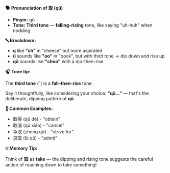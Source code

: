 **🗣️ Pronunciation of 取 (qǔ)**

- **Pinyin:** qǔ
- **Tone: Third tone** — **falling-rising** tone, like saying "uh-huh" when nodding

**🔤 Breakdown:**

- **q** like **"ch"** in "cheese" but more aspirated
- **ǔ** sounds like **"oo"** in "book", but with third tone → dip down and rise up
- **qǔ** sounds like **"choo"** with a dip-then-rise

**🎧 Tone tip:**

The **third tone** (ˇ) is a **fall–then-rise** tone:

Say it thoughtfully, like considering your choice: **"qǔ..."** — that's the deliberate, dipping
pattern of **qǔ**.

**📝 Common Examples:**

- 取得 (qǔ dé) - "obtain"
- 取消 (qǔ xiāo) - "cancel"
- 争取 (zhēng qǔ) - "strive for"
- 录取 (lù qǔ) - "admit"

**💡 Memory Tip:**

Think of **取** as **take** — the dipping and rising tone suggests the careful action of reaching
down to take something!
